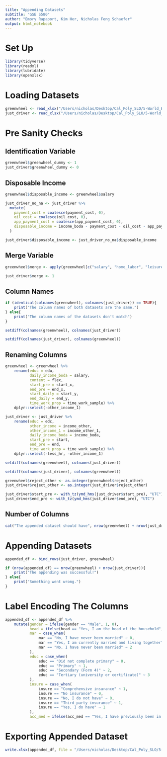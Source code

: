 ```yaml
---
title: "Appending Datasets"
subtitle: "GSE S580"
author: "Emory Rapaport, Kim Her, Nicholas Feng Schaefer"
output: html_notebook
---
```


# Set Up
```r
library(tidyverse)
library(readxl)
library(lubridate)
library(openxlsx)
```

# Loading Datasets
```r
greenwheel <- read_xlsx("/Users/nicholas/Desktop/Cal_Poly_SLO/5-World_Bank/Data/merged_data/gw_filtered.xlsx")
just_driver <- read_xlsx("/Users/nicholas/Desktop/Cal_Poly_SLO/5-World_Bank/Data/merged_data/ice_filtered.xlsx")
```

# Pre Sanity Checks

## Identification Variable
```r
greenwheel$greenwheel_dummy <- 1
just_driver$greenwheel_dummy <- 0
```

## Disposable Income
```r
greenwheel$disposable_income <- greenwheel$salary

just_driver_no_na <- just_driver %>%
  mutate(
    payment_cost = coalesce(payment_cost, 0),
    oil_cost = coalesce(oil_cost, 0),
    app_payment_cost = coalesce(app_payment_cost, 0),
    disposable_income = income_boda - payment_cost - oil_cost - app_payment_cost
  )

just_driver$disposable_income <- just_driver_no_na$disposable_income
```

## Merge Variable
```r
greenwheel$merge <- apply(greenwheel[c("salary", "home_labor", "leisure", "sleep")], 1, function(x) if (all(is.na(x))) 0 else 1)

just_driver$merge <- 1
```

## Column Names
```r
if (identical(colnames(greenwheel), colnames(just_driver)) == TRUE){
    print("The column names of both datasets are the same.")
} else{
    print("The column names of the datasets don't match")
}
```

```r
setdiff(colnames(greenwheel), colnames(just_driver))
```

```r
setdiff(colnames(just_driver), colnames(greenwheel))
```

## Renaming Columns
```r
greenwheel <- greenwheel %>% 
    rename(educ = edu,
           daily_income_boda = salary,
           content = flex,
           start_pre = start_x,
           end_pre = end_x,
           start_daily = start_y,
           end_daily = end_y,
           time_work_prop = time_work_sample) %>% 
    dplyr::select(-other_income_1)

just_driver <- just_driver %>% 
    rename(educ = edc,
           other_income = income_other,
           other_income_1 = income_other_1,
           daily_income_boda = income_boda,
           start_pre = start,
           end_pre = end,
           time_work_prop = time_work_sample) %>% 
    dplyr::select(-less_hr, -other_income_1)
```

```r
setdiff(colnames(greenwheel), colnames(just_driver))
```

```r
setdiff(colnames(just_driver), colnames(greenwheel))
```

```r
greenwheel$reject_other <- as.integer(greenwheel$reject_other)
just_driver$reject_other <- as.integer(just_driver$reject_other)
```

```r
just_driver$start_pre <- with_tz(ymd_hms(just_driver$start_pre), "UTC")
just_driver$end_pre <- with_tz(ymd_hms(just_driver$end_pre), "UTC")
```

## Number of Columns
```r
cat("The appended dataset should have", nrow(greenwheel) + nrow(just_driver), "rows.")
```

# Appending Datasets
```r
appended_df <- bind_rows(just_driver, greenwheel)

if (nrow(appended_df) == nrow(greenwheel) + nrow(just_driver)){
    print("The appending was successful!")
} else{
    print("Something went wrong.")
}
```

# Label Encoding The Columns
```r
appended_df <- appended_df %>% 
    mutate(gender = ifelse(gender == "Male", 1, 0),
           head = ifelse(head == "Yes, I am the head of the household", 1, 0),
           mar = case_when(
               mar == "No, I have never been married" ~ 0,
               mar == "Yes, I am currently married and living together" ~ 1,
               mar == "No, I have never been married" ~ 2
           ),
           educ = case_when(
               educ == "Did not complete primary" ~ 0,
               educ == "Primary" ~ 1,
               educ == "Secondary (Form 4)" ~ 2,
               educ == "Tertiary (university or certificate)" ~ 3
           ),
           insure = case_when(
               insure == "Comprehensive insurance" ~ 1,
               insure == "No insurance" ~ 0,
               insure == "No, I do not have" ~ 0,
               insure == "Third party insurance" ~ 1,
               insure == "Yes, I do have" ~ 1
           ),
           acc_med = ifelse(acc_med == "Yes, I have previously been in an accident that required medical care", 1, 0))
```

# Exporting Appended Dataset
```r
write.xlsx(appended_df, file = "/Users/nicholas/Desktop/Cal_Poly_SLO/5-World_Bank/Data/merged_data/appended_df.xlsx")
```





